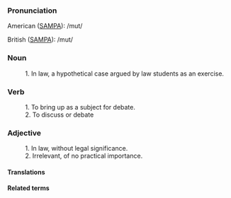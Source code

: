 ===Pronunciation===

American ([[SAMPA]]): /mut/

British ([[SAMPA]]): /mut/

===Noun===

: 1. In law, a hypothetical case argued by law students as an exercise.

===Verb===
 
: 1. To bring up as a subject for debate.
: 2. To discuss or debate

===Adjective===

: 1. In law, without legal significance.
: 2. Irrelevant, of no practical importance.


====Translations====


====Related terms====